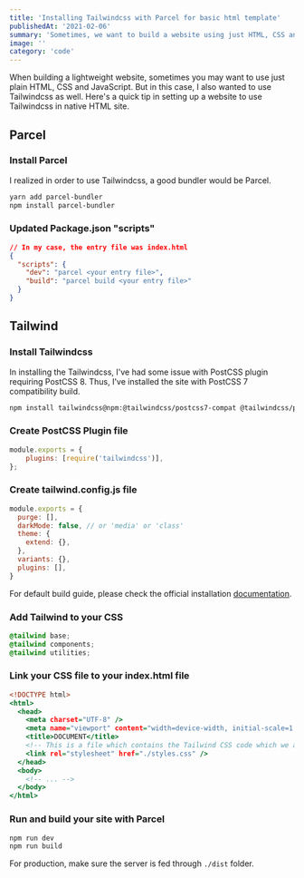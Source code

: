 ```yaml
---
title: 'Installing Tailwindcss with Parcel for basic html template'
publishedAt: '2021-02-06'
summary: 'Sometimes, we want to build a website using just HTML, CSS and JavaScript. But what if, you want to use Tailwindcss as well..?'
image: ''
category: 'code'
---
```


When building a lightweight website, sometimes you may want to use just plain HTML, CSS and JavaScript. But in this case, I also wanted to use Tailwindcss as well. Here's a quick tip in setting up a website to use Tailwindcss in native HTML site.

## Parcel

### Install Parcel

I realized in order to use Tailwindcss, a good bundler would be Parcel.

```bash
yarn add parcel-bundler
npm install parcel-bundler
```

### Updated Package.json "scripts"

```json:package.json
// In my case, the entry file was index.html
{
  "scripts": {
    "dev": "parcel <your entry file>",
    "build": "parcel build <your entry file>"
  }
}
```

## Tailwind

### Install Tailwindcss

In installing the Tailwindcss, I've had some issue with PostCSS plugin requiring PostCSS 8. Thus, I've installed the site with PostCSS 7 compatibility build.

```bash
npm install tailwindcss@npm:@tailwindcss/postcss7-compat @tailwindcss/postcss7-compat postcss@^7 autoprefixer@^9
```

### Create PostCSS Plugin file

```js:postcss.config.js
module.exports = {
    plugins: [require('tailwindcss')],
};
```

### Create tailwind.config.js file

```js:tailwind.config.js
module.exports = {
  purge: [],
  darkMode: false, // or 'media' or 'class'
  theme: {
    extend: {},
  },
  variants: {},
  plugins: [],
}
```

For default build guide, please check the official installation [documentation](https://tailwindcss.com/docs/installation).

### Add Tailwind to your CSS

```css
@tailwind base;
@tailwind components;
@tailwind utilities;
```

### Link your CSS file to your index.html file

```html:index.html
<!DOCTYPE html>
<html>
  <head>
    <meta charset="UTF-8" />
    <meta name="viewport" content="width=device-width, initial-scale=1.0" />
    <title>DOCUMENT</title>
    <!-- This is a file which contains the Tailwind CSS code which we added in previous step -->
    <link rel="stylesheet" href="./styles.css" />
  </head>
  <body>
    <!-- ... -->
  </body>
</html>
```

### Run and build your site with Parcel

```bash
npm run dev
npm run build
```

For production, make sure the server is fed through `./dist` folder.
